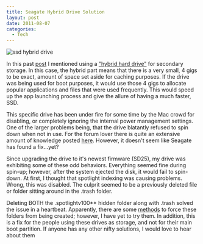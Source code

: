 ```yaml
---
title: Seagate Hybrid Drive Solution
layout: post
date: 2011-08-07
categories:
  - Tech
---
```


![ssd hybrid drive](http://c522735.r35.cf2.rackcdn.com/hybridhd.jpeg)

In this past
[post](http://cloudbacon.com/2011/08/02/Breath-Life-Into-A-Laptop/) I
mentioned using a ["hybrid hard
drive"](http://en.wikipedia.org/wiki/Hybrid_drive) for secondary storage. In
this case, the hybrid part means that there is a very small, 4 gigs to be
exact, amount of space set aside for caching purposes. If the drive was being
used for boot purposes, it would use those 4 gigs to allocate popular
applications and files that were used frequently. This would speed up the app
launching process and give the allure of having a much faster, SSD.

This specific drive has been under fire for some time by the Mac crowd for
disabling, or completely ignoring the internal power management settings. One
of the larger problems being, that the drive blatantly refused to spin down
when not in use. For the forum lover there is quite an extensive amount of
knowledge posted
[here](http://cloudbacon.com).
However, it doesn't seem like Seagate has found a fix...yet?

Since upgrading the drive to it's newest firmware (SD25), my drive was
exhibiting some of these odd behaviors. Everything seemed fine during spin-up;
however, after the system ejected the disk, it would fail to spin-down. At
first, I thought that spotlight indexing was causing problems. Wrong, this was
disabled. The culprit seemed to be a previously deleted file or folder sitting
around in the .trash folder.

Deleting BOTH the .spotlightv100** hidden folder along with .trash solved the
issue in a heartbeat. Apparently, there are some
[methods](http://superuser.com/questions/89556/how-disable-mac-snow-leopard-creating-spotlight-v100-and-trash-folders-in-usb-f#116879)
to force these folders from being created; however, I have yet to try them. In
addition, this is a fix for the people using these drives as storage, and not
for their main boot partition. If anyone has any other nifty solutions, I would
	love to hear about them
